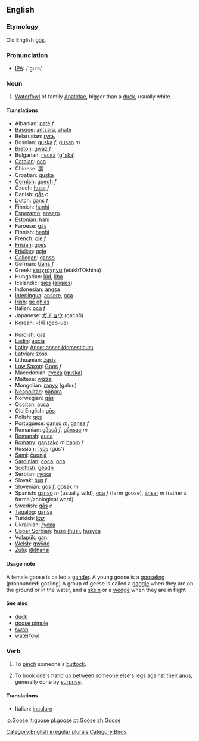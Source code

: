 ==English==
===Etymology===
Old English [[gos#Old English|gōs]].

=== Pronunciation ===
*[[w:IPA|IPA]]: /'guːs/

=== Noun ===
[[Category:English irregular plurals]]
{{en-noun|goose|geese}}
#[[Category:Birds]] [[waterfowl|Waterfowl]] of family [[Anatidae]], bigger than a [[duck]], usually white.

==== Translations ====
{{top}}
*Albanian: [[patë]] ''f''
*[[Basque]]: [[antzara]], [[ahate]]
*Belarusian: [[гусь]]
*Bosnian: [[guska]] ''f'', [[gusan]] ''m''
*[[Breton]]: [[gwaz]] ''f''
*Bulgarian: [[гъска]] ([[g"ska]])
*[[Catalan]]: [[oca]]
*Chinese: [[鹅]]
*Croatian: [[guska]]
*[[Cornish]]: [[goedh]] ''f''
*Czech: [[husa]] ''f''
*Danish: [[gås]] ''c''
*Dutch: [[gans]] ''f''
*Finnish: [[hanhi]]
*[[Esperanto]]: [[ansero]]
*Estonian: [[hani]]
*Faroese: [[gás]]
*Finnish: [[hanhi]]
*French: [[oie]] ''f''
*[[Frisian]]: [[goes]]
*[[Friulian]]: [[ocje]]
*[[Gallegan]]: [[ganso]]
*German: [[Gans]] ''f''
*Greek: [[εταχτόχηνα]] (etakhTOkhina)
*Hungarian: [[lúd]], [[liba]]
*Icelandic: [[gæs]] ([[aligæs]])
*Indonesian: [[angsa]]
*[[Interlingua]]: [[ansere]], [[oca]]
*[[Irish]]: [[gé ghlas]]
*Italian: [[oca]] ''f''
*Japanese: [[ガチョウ]] (gachō)
*Korean: [[거위]] (geo-ue)
{{mid}}
*[[Kurdish]]: [[qaz]]
*[[Ladin]]: [[aucia]]
*[[Latin]]: [[Anser anser (domesticus)]]
*Latvian: [[zoss]]
*Lithuanian: [[žąsis]]
*[[Low Saxon]]: [[Goos]] ''f''
*Macedonian: [[гуска]] ([[guska]])
*Maltese: [[wiżża]]
*Mongolian: [[галуу]] (galuu)
*[[Neapolitan]]: [[pàpara]]
*Norwegian: [[gås]]
*[[Occitan]]: [[auca]]
*Old English: [[gos#Old English|gōs]]
*Polish: [[gęś]]
*Portuguese: [[ganso]] ''m'', [[gansa]] ''f''
*Romanian: [[gâscă]] ''f'', [[gânsac]] ''m''
*[[Romansh]]: [[auca]]
*[[Romany]]: [[gansako]] ''m'' [[papin]] ''f''
*Russian: [[гусь]] (gus')
*[[Sami]]: [[čuonjá]]
*[[Sardinian]]: [[coca]], [[oca]]
*[[Scottish]]: [[gèadh]]
*Serbian: [[гуска]]
*Slovak: [[hus]] ''f''
*Slovenian: [[gos]] ''f'', [[gosak]] ''m''
*Spanish: [[ganso]] ''m'' (usually wild), [[oca]] ''f'' (farm goose), [[ánsar]] ''m'' (rather a formal/zoological word)
*Swedish: [[gås]] ''c''
*[[Tagalog]]: [[gansa]]
*Turkish: [[kaz]]
*Ukrainian: [[гуска]]
*[[Upper Sorbian]]: [[huso (hus)]], [[husyca]]
*[[Volapük]]: [[gan]]
*[[Welsh]]: [[gwÿdd]]
*[[Zulu]]: [[i(li)hansi]]
{{bottom}}

====Usage note====
A female goose is called a [[gander]]. A young goose is  a [[gooseling]] (pronounced: gozling)
A group of geese is called a [[gaggle]] when they are on the ground or in the water, and a [[skein]] or a [[wedge]] when they are in flight

====See also====
*[[duck]]
*[[goose pimple]]
*[[swan]]
*[[waterfowl]]

===Verb===
{{en-verb|goose|gooses|goosed|goosing}}
# To [[pinch]] someone's [[buttock]].
#{{slang}} To hook one's hand up between someone else's legs against their [[anus]], generally done by [[surprise]].

====Translations====
*Italian: [[inculare]]


[[io:Goose]]
[[it:goose]]
[[pl:goose]]
[[pt:Goose]]
[[zh:Goose]]